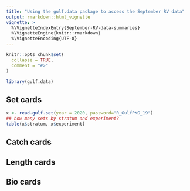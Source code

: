 ```yaml
---
title: "Using the gulf.data package to access the September RV data"
output: rmarkdown::html_vignette
vignette: >
  %\VignetteIndexEntry{September-RV-data-summaries}
  %\VignetteEngine{knitr::rmarkdown}
  %\VignetteEncoding{UTF-8}
---
```


```r
knitr::opts_chunk$set(
  collapse = TRUE,
  comment = "#>"
)
```

```r
library(gulf.data)
```

## Set cards


```r
x <- read.gulf.set(year = 2020, password="R_GulfPKG_19")
## how many sets by stratum and experiment?
table(x$stratum, x$experiment)
```

## Catch cards

## Length cards

## Bio cards

